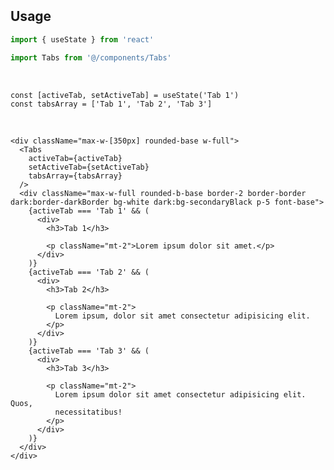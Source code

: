 ```tsx file=<rootDir>/src/components/react/components/Tabs.tsx title="components/Tabs.tsx"
```

<br />

## Usage

```ts
import { useState } from 'react'

import Tabs from '@/components/Tabs'
```

<br />

```tsx
const [activeTab, setActiveTab] = useState('Tab 1')
const tabsArray = ['Tab 1', 'Tab 2', 'Tab 3']
```

<br />

```tsx
<div className="max-w-[350px] rounded-base w-full">
  <Tabs
    activeTab={activeTab}
    setActiveTab={setActiveTab}
    tabsArray={tabsArray}
  />
  <div className="max-w-full rounded-b-base border-2 border-border dark:border-darkBorder bg-white dark:bg-secondaryBlack p-5 font-base">
    {activeTab === 'Tab 1' && (
      <div>
        <h3>Tab 1</h3>

        <p className="mt-2">Lorem ipsum dolor sit amet.</p>
      </div>
    )}
    {activeTab === 'Tab 2' && (
      <div>
        <h3>Tab 2</h3>

        <p className="mt-2">
          Lorem ipsum, dolor sit amet consectetur adipisicing elit.
        </p>
      </div>
    )}
    {activeTab === 'Tab 3' && (
      <div>
        <h3>Tab 3</h3>

        <p className="mt-2">
          Lorem ipsum dolor sit amet consectetur adipisicing elit. Quos,
          necessitatibus!
        </p>
      </div>
    )}
  </div>
</div>
```